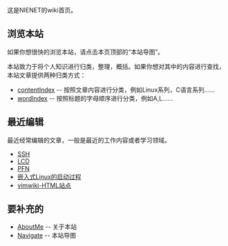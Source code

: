 这是NIENET的wiki首页。

== 浏览本站 ==
如果你想很快的浏览本站，请点击本页顶部的“本站导图”。

本站致力于将个人知识进行归类，整理，概括。如果你想对其中的内容进行查找，本站文章提供两种归类方式：
* [[contentIndex]] -- 按照文章内容进行分类，例如Linux系列，C语言系列……
* [[wordIndex]] -- 按照标题的字母顺序进行分类，例如A,L……

== 最近编辑 ==
最近经常编辑的文章，一般是最近的工作内容或者学习领域。
* [[SSH]]
* [[LCD]]
* [[PFN]]
* [[嵌入式Linux的启动过程]]
* [[vimwiki-HTML站点]]

== 要补充的 ==
* [[AboutMe]] -- 关于本站
* [[Navigate]] -- 本站导图
